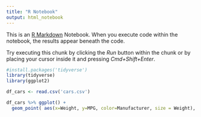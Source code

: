 ---
title: "R Notebook"
output: html_notebook
---

This is an [R Markdown](http://rmarkdown.rstudio.com) Notebook. When you execute code within the notebook, the results appear beneath the code. 

Try executing this chunk by clicking the *Run* button within the chunk or by placing your cursor inside it and pressing *Cmd+Shift+Enter*. 

```{r}
#install.packages('tidyverse')
library(tidyverse) 
library(ggplot2)

df_cars <- read.csv('cars.csv')

df_cars %>% ggplot() + 
  geom_point( aes(x=Weight, y=MPG, color=Manufacturer, size = Weight), alpha = .5)
```


